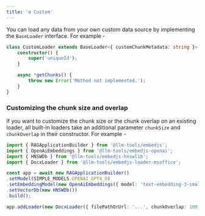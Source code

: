 ```yaml
---
title: '⚙️ Custom'
---
```


You can load any data from your own custom data source by implementing the `BaseLoader` interface. For example -

```ts
class CustomLoader extends BaseLoader<{ customChunkMetadata: string }> {
    constructor() {
        super('uniqueId');
    }

    async *getChunks() {
        throw new Error('Method not implemented.');
    }
}
```

### Customizing the chunk size and overlap

If you want to customize the chunk size or the chunk overlap on an existing loader, all built-in loaders take an additional parameter `chunkSize` and `chunkOverlap`
in their constructor. For example -

```ts
import { RAGApplicationBuilder } from '@llm-tools/embedjs';
import { OpenAiEmbeddings } from '@llm-tools/embedjs-openai';
import { HNSWDb } from '@llm-tools/embedjs-hnswlib';
import { DocxLoader } from '@llm-tools/embedjs-loader-msoffice';

const app = await new RAGApplicationBuilder()
.setModel(SIMPLE_MODELS.OPENAI_GPT4_O)
.setEmbeddingModel(new OpenAiEmbeddings({ model: 'text-embedding-3-small' }))
.setVectorDb(new HNSWDb())
.build();

app.addLoader(new DocxLoader({ filePathOrUrl: '...', chunkOverlap: 100, chunkSize: 20 }))
```
